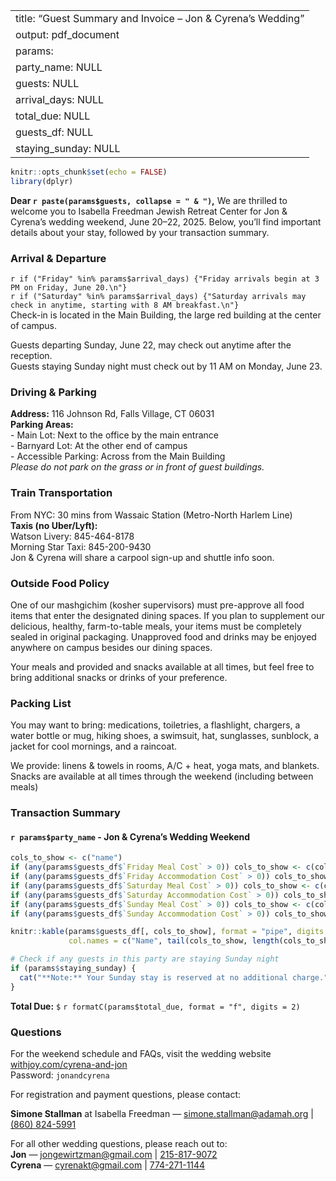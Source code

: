
---
title: "Guest Summary and Invoice – Jon & Cyrena’s Wedding"
output: pdf_document
params:
  party_name: NULL
  guests: NULL
  arrival_days: NULL
  total_due: NULL
  guests_df: NULL
  staying_sunday: NULL
---
```r
knitr::opts_chunk$set(echo = FALSE)
library(dplyr)
```
**Dear `r paste(params$guests, collapse = " & ")`,**
We are thrilled to welcome you to Isabella Freedman Jewish Retreat Center for Jon & Cyrena's wedding weekend, June 20–22, 2025. Below, you’ll find important details about your stay, followed by your transaction summary.
\vspace{1em}
\hrule
### Arrival & Departure
`r if ("Friday" %in% params$arrival_days) {"Friday arrivals begin at 3 PM on Friday, June 20.\n"}`  
`r if ("Saturday" %in% params$arrival_days) {"Saturday arrivals may check in anytime, starting with 8 AM breakfast.\n"}`  
Check-in is located in the Main Building, the large red building at the center of campus.

Guests departing Sunday, June 22, may check out anytime after the reception.  
Guests staying Sunday night must check out by 11 AM on Monday, June 23.
\vspace{1em}
\hrule
### Driving & Parking
**Address:** 116 Johnson Rd, Falls Village, CT 06031  
**Parking Areas:**  
- Main Lot: Next to the office by the main entrance  
- Barnyard Lot: At the other end of campus  
- Accessible Parking: Across from the Main Building  
*Please do not park on the grass or in front of guest buildings.*
\vspace{1em}
\hrule
### Train Transportation
From NYC: 30 mins from Wassaic Station (Metro-North Harlem Line)  
**Taxis (no Uber/Lyft):**  
Watson Livery: 845-464-8178  
Morning Star Taxi: 845-200-9430  
Jon & Cyrena will share a carpool sign-up and shuttle info soon.
\vspace{1em}
\hrule
### Outside Food Policy
One of our mashgichim (kosher supervisors) must pre-approve all food items that enter the designated dining spaces. If you plan to supplement our delicious, healthy, farm-to-table meals, your items must be completely sealed in original packaging. Unapproved food and drinks may be enjoyed anywhere on campus besides our dining spaces.

Your meals and provided and snacks available at all times, but feel free to bring additional snacks or drinks of your preference.
\vspace{1em}
\hrule
### Packing List
You may want to bring: medications, toiletries, a flashlight, chargers, a water bottle or mug, hiking shoes, a swimsuit, hat, sunglasses, sunblock, a jacket for cool mornings, and a raincoat.

We provide: linens & towels in rooms, A/C + heat, yoga mats, and blankets.
Snacks are available at all times through the weekend (including between meals)
\vspace{1em}
\hrule
### Transaction Summary

#### `r params$party_name` - Jon & Cyrena’s Wedding Weekend

```r
cols_to_show <- c("name")
if (any(params$guests_df$`Friday Meal Cost` > 0)) cols_to_show <- c(cols_to_show, "Friday Meal Cost")
if (any(params$guests_df$`Friday Accommodation Cost` > 0)) cols_to_show <- c(cols_to_show, "Friday Accommodation Cost")
if (any(params$guests_df$`Saturday Meal Cost` > 0)) cols_to_show <- c(cols_to_show, "Saturday Meal Cost")
if (any(params$guests_df$`Saturday Accommodation Cost` > 0)) cols_to_show <- c(cols_to_show, "Saturday Accommodation Cost")
if (any(params$guests_df$`Sunday Meal Cost` > 0)) cols_to_show <- c(cols_to_show, "Sunday Meal Cost")
if (any(params$guests_df$`Sunday Accommodation Cost` > 0)) cols_to_show <- c(cols_to_show, "Sunday Accommodation Cost")

knitr::kable(params$guests_df[, cols_to_show], format = "pipe", digits = 2,
             col.names = c("Name", tail(cols_to_show, length(cols_to_show)-1)))
```

```r
# Check if any guests in this party are staying Sunday night
if (params$staying_sunday) {
  cat("**Note:** Your Sunday stay is reserved at no additional charge.")
}
```

**Total Due:** `$` `r formatC(params$total_due, format = "f", digits = 2)`
\vspace{1em}
\hrule
### Questions
For the weekend schedule and FAQs, visit the wedding website [withjoy.com/cyrena-and-jon](https://withjoy.com/cyrena-and-jon)  
Password: `jonandcyrena`

For registration and payment questions, please contact:

**Simone Stallman** at Isabella Freedman — [simone.stallman@adamah.org](mailto:simone.stallman@adamah.org) | [(860) 824-5991](tel:+18608245991)

For all other wedding questions, please reach out to:  
**Jon** — [jongewirtzman@gmail.com](mailto:jongewirtzman@gmail.com) | [215-817-9072](tel:+12158179072)  
**Cyrena** — [cyrenakt@gmail.com](mailto:cyrenakt@gmail.com) | [774-271-1144](tel:+17742711144)
\vspace{1em}
\hrule

\begin{center}
\textbf{Adamah}\\
25 Broadway, Suite 1700, New York, NY 10004 \\
\href{tel:2126442332}{212.644.2332} \quad | \quad \href{mailto:info@hazon.org}{info@hazon.org}
\vspace{1em}
\textbf{Isabella Freedman Jewish Retreat Center}\\
116 Johnson Road, Falls Village, CT 06031 \\
\href{tel:2126442332}{(212) 644-2332 ext. 305} \quad | \quad \href{mailto:registrar@hazon.org}{registrar@hazon.org}
\end{center}
\begin{center}
\includegraphics[width=0.5\linewidth]{logo.pdf}
\end{center}